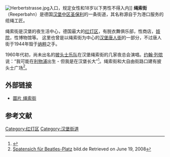 [[Image:Herbertstrasse.jpg|thumb]]入口，规定女性和18岁以下男性不得入内]]
'''绳索街'''（Reeperbahn）是德国[[汉堡中区|汉堡中区]][[圣保利|圣保利]]的一条街道，其名称源自于为港口服务的缆绳工匠。

绳索街是汉堡的夜生活中心，德国最大的[[红灯区|红灯区]]，有脱衣舞俱乐部，性商店，[[妓院|妓院]]，性博物馆等。 这里也曾是以绳索街为中心的[[汉堡唐人街|汉堡唐人街]]的一部分，不过唐人街于1944年毁于[[纳粹|纳粹]]之手。

1960年代初，尚未出名的[[披头士乐队|披头士乐队]]在汉堡绳索街的几家夜总会演唱。[[约翰·列侬|约翰·列侬]]说：“我可能在[[利物浦|利物浦]]出生 - 但我是在汉堡长大”<ref name="BeatleEchoesOntheReeperbahn">{{cite web |first=Bill |last=Hillman |url=http://www.hillmanweb.com/BEATLES/echoes.html |title=Beatle Echoes On the Reeperbahn (Quotations taken from ''The Beatles Anthology'') |publisher=Hillmanweb |accessdate=2009-05-15 |archive-date=2016-10-03 |archive-url=https://web.archive.org/web/20161003182314/http://www.hillmanweb.com/BEATLES/echoes.html |dead-url=no }}</ref>。绳索街和大自由街路口建有披头士广场<ref>[http://www.bild.de/BILD/hamburg/aktuell/2008/05/26/baustart-fuer-hamburgs-beatles-platz/donnerstag-ist-spatenstich-an-der-grossen-freiheit,geo=4641162.html Spatensich für Beatles-Platz] {{webarchive|url=https://web.archive.org/web/20090212232240/http://www.bild.de/BILD/hamburg/aktuell/2008/05/26/baustart-fuer-hamburgs-beatles-platz/donnerstag-ist-spatenstich-an-der-grossen-freiheit%2Cgeo%3D4641162.html |date=2009-02-12 }} bild.de {{de icon}} Retrieved on June 19, 2008</ref>。

== 外部链接 ==
* [https://web.archive.org/web/20131004220231/http://bilder-hamburg.info/index.php/tag/16/Reeperbahn 圖片 绳索街]

==参考文献==
{{reflist|2}}
{{Commons|Reeperbahn}}

{{coord|53|32|58.0|N|9|57|44.2|E|type:landmark_region:DE|display=title}}
[[Category:红灯区|Category:红灯区]]
[[Category:汉堡街道|Category:汉堡街道]]